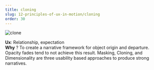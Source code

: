 ```yaml
---
title: cloning
slug: 12-principles-of-ux-in-motion/cloning
order: 30
---
```


<SlideTemplate title="Principle 8: Cloning">

![clone](/gif/ux_clone.gif)

**Ux**: Relationship, expectation  
**Why** ? To create a narrative framework for object origin and departure. Opacity fades tend to not achieve this result. Masking, Cloning, and Dimensionality are three usability based approaches to produce strong narratives.  

</SlideTemplate>